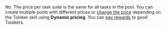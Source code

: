 <Cut title="Can there be tasks with different prices in the pool?">

No. The price per task suite is the same for all tasks in the pool. You can create multiple pools with different prices or [change the price](/docs/guide/dynamic-pricing) depending on the Toloker skill using **Dynamic pricing**. You can [pay rewards](/docs/guide/bonus) to good Tolokers.

</Cut>
